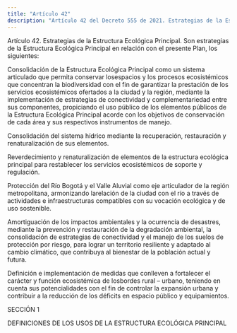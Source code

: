 ```yaml
---
title: "Artículo 42"
description: "Artículo 42 del Decreto 555 de 2021. Estrategias de la Estructura Ecológica Principal."
---
```


Artículo 42. Estrategias de la Estructura Ecológica Principal. Son estrategias de la Estructura Ecológica Principal en relación con el presente Plan, los siguientes:
 
Consolidación de la Estructura Ecológica Principal como un sistema articulado que permita conservar losespacios y los procesos ecosistémicos que concentran la biodiversidad con el fin de garantizar la prestación de los servicios ecosistémicos ofertados a la ciudad y la región, mediante la implementación de estrategias de conectividad y complementariedad entre sus componentes, propiciando el uso público de los elementos públicos de la Estructura Ecológica Principal acorde con los objetivos de conservación de cada área y sus respectivos instrumentos de manejo.
 
Consolidación del sistema hídrico mediante la recuperación, restauración y renaturalización de sus elementos.
 
Reverdecimiento y renaturalización de elementos de la estructura ecológica principal para restablecer los servicios ecosistémicos de soporte y regulación.
 
Protección del Río Bogotá y el Valle Aluvial como eje articulador de la región metropolitana, armonizando larelación de la ciudad con el río a través de actividades e infraestructuras compatibles con su vocación ecológica y de uso sostenible.
 
Amortiguación de los impactos ambientales y la ocurrencia de desastres, mediante la prevención y restauración de la degradación ambiental, la consolidación de estrategias de conectividad y el manejo de los suelos de protección por riesgo, para lograr un territorio resiliente y adaptado al cambio climático, que contribuya al bienestar de la población actual y futura.
 
Definición e implementación de medidas que conlleven a fortalecer el carácter y función ecosistémica de losbordes rural – urbano, teniendo en cuenta sus potencialidades con el fin de controlar la expansión urbana y contribuir a la reducción de los déficits en espacio público y equipamientos.
 
SECCIÓN 1
 
DEFINICIONES DE LOS USOS DE LA ESTRUCTURA ECOLÓGICA PRINCIPAL
